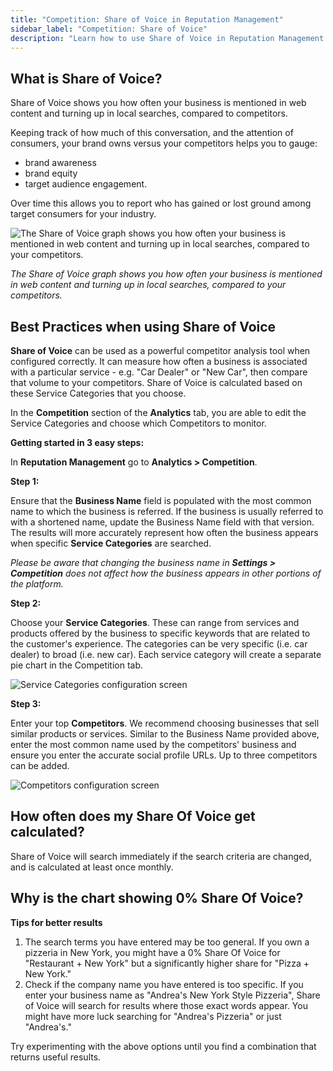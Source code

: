 ```yaml
---
title: "Competition: Share of Voice in Reputation Management"
sidebar_label: "Competition: Share of Voice"
description: "Learn how to use Share of Voice in Reputation Management to analyze your business's mentions compared to competitors"
---
```


## What is Share of Voice?

Share of Voice shows you how often your business is mentioned in web content and turning up in local searches, compared to competitors.

Keeping track of how much of this conversation, and the attention of consumers, your brand owns versus your competitors helps you to gauge:

- brand awareness
- brand equity
- target audience engagement.

Over time this allows you to report who has gained or lost ground among target consumers for your industry.

![The Share of Voice graph shows you how often your business is mentioned in web content and turning up in local searches, compared to your competitors.](./img/share-of-voice-chart.jpg)

*The Share of Voice graph shows you how often your business is mentioned in web content and turning up in local searches, compared to your competitors.*

## Best Practices when using Share of Voice

**Share of Voice** can be used as a powerful competitor analysis tool when configured correctly. It can measure how often a business is associated with a particular service - e.g. "Car Dealer" or "New Car", then compare that volume to your competitors. Share of Voice is calculated based on these Service Categories that you choose.

In the **Competition** section of the **Analytics** tab, you are able to edit the Service Categories and choose which Competitors to monitor.

**Getting started in 3 easy steps:**

In **Reputation Management** go to **Analytics > Competition**.

**Step 1:**

Ensure that the **Business Name** field is populated with the most common name to which the business is referred. If the business is usually referred to with a shortened name, update the Business Name field with that version. The results will more accurately represent how often the business appears when specific **Service Categories** are searched.

*Please be aware that changing the business name in **Settings > Competition** does not affect how the business appears in other portions of the platform.*

**Step 2:**

Choose your **Service Categories**. These can range from services and products offered by the business to specific keywords that are related to the customer's experience. The categories can be very specific (i.e. car dealer) to broad (i.e. new car). Each service category will create a separate pie chart in the Competition tab.

![Service Categories configuration screen](./img/service-categories.jpg)

**Step 3:**

Enter your top **Competitors**. We recommend choosing businesses that sell similar products or services. Similar to the Business Name provided above, enter the most common name used by the competitors' business and ensure you enter the accurate social profile URLs. Up to three competitors can be added.

![Competitors configuration screen](./img/competitors.jpg)

## How often does my Share Of Voice get calculated?

Share of Voice will search immediately if the search criteria are changed, and is calculated at least once monthly.

## Why is the chart showing 0% Share Of Voice?

**Tips for better results**

1. The search terms you have entered may be too general. If you own a pizzeria in New York, you might have a 0% Share Of Voice for "Restaurant + New York" but a significantly higher share for "Pizza + New York."
2. Check if the company name you have entered is too specific. If you enter your business name as "Andrea's New York Style Pizzeria", Share of Voice will search for results where those exact words appear. You might have more luck searching for "Andrea's Pizzeria" or just "Andrea's."

Try experimenting with the above options until you find a combination that returns useful results.